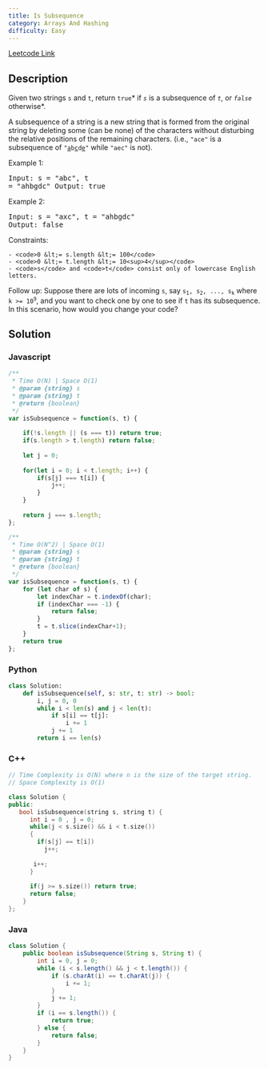 ```yaml
---
title: Is Subsequence
category: Arrays And Hashing
difficulty: Easy
---
```


<Callout>

[Leetcode Link](https://leetcode.com/problems/is-subsequence)

</Callout>

## Description
Given two strings <code>s</code> and <code>t</code>, return <code>true</code>* if *<code>s</code>* is a subsequence of *<code>t</code>*, or *<code>false</code>* otherwise*.

A subsequence of a string is a new string that is formed from the original string by deleting some (can be none) of the characters without disturbing the relative positions of the remaining characters. (i.e., <code>&quot;ace&quot;</code> is a subsequence of <code>&quot;<u>a</u>b<u>c</u>d<u>e</u>&quot;</code> while <code>&quot;aec&quot;</code> is not).

 
Example 1:
<br /><pre className="overflow-x-auto">Input: s = "abc", t = "ahbgdc"
Output: true
</pre>Example 2:
<br /><pre className="overflow-x-auto">Input: s = "axc", t = "ahbgdc"
Output: false
</pre>
 
Constraints:


	- <code>0 &lt;= s.length &lt;= 100</code>
	- <code>0 &lt;= t.length &lt;= 10<sup>4</sup></code>
	- <code>s</code> and <code>t</code> consist only of lowercase English letters.


 
Follow up: Suppose there are lots of incoming <code>s</code>, say <code>s<sub>1</sub>, s<sub>2</sub>, ..., s<sub>k</sub></code> where <code>k &gt;= 10<sup>9</sup></code>, and you want to check one by one to see if <code>t</code> has its subsequence. In this scenario, how would you change your code?

## Solution

### Javascript
```javascript
/**
 * Time O(N) | Space O(1)
 * @param {string} s
 * @param {string} t
 * @return {boolean}
 */
var isSubsequence = function(s, t) {
    
    if(!s.length || (s === t)) return true;
    if(s.length > t.length) return false;
    
    let j = 0;
    
    for(let i = 0; i < t.length; i++) {
        if(s[j] === t[i]) {
            j++;
        }
    }
    
    return j === s.length;
};

/**
 * Time O(N^2) | Space O(1)
 * @param {string} s
 * @param {string} t
 * @return {boolean}
 */
var isSubsequence = function(s, t) {
    for (let char of s) {
        let indexChar = t.indexOf(char);
        if (indexChar === -1) {
            return false;
        }
        t = t.slice(indexChar+1);
    }
    return true
};

```
### Python
```python
class Solution:
    def isSubsequence(self, s: str, t: str) -> bool:
        i, j = 0, 0
        while i < len(s) and j < len(t):
            if s[i] == t[j]:
                i += 1
            j += 1
        return i == len(s)

```
### C++
```cpp
// Time Complexity is O(N) where n is the size of the target string.
// Space Complexity is O(1)

class Solution {
public:
   bool isSubsequence(string s, string t) {
      int i = 0 , j = 0;
      while(j < s.size() && i < t.size())
      {
        if(s[j] == t[i])
          j++;
        
       i++;
      }
      
      if(j >= s.size()) return true;
      return false;
    }
};

```
### Java
```java
class Solution {
    public boolean isSubsequence(String s, String t) {
        int i = 0, j = 0;
        while (i < s.length() && j < t.length()) {
            if (s.charAt(i) == t.charAt(j)) {
                i += 1;
            }
            j += 1;
        }
        if (i == s.length()) {
            return true; 
        } else {
            return false;
        }
    }
}

```


